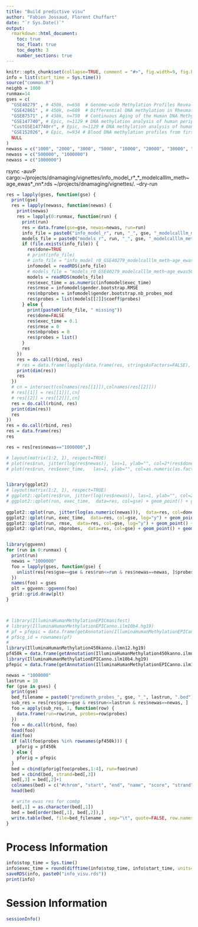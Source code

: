 ---
title: "Build predictive visu"
author: "Fabien Jossaud, Florent Chuffart"
date: "`r Sys.Date()`"
output: 
  rmarkdown::html_document:
    toc: true
    toc_float: true
    toc_depth: 3
    number_sections: true
---



```{r echo=FALSE}
knitr::opts_chunk$set(collapse=TRUE, comment = "#>", fig.width=9, fig.height=6, eval=TRUE, echo=FALSE, results="hide")
info = list(start_time = Sys.time())
source("common.R")
neighb = 1000
runmax=14
gses = c(
  "GSE40279" , # 450k, n=656  # Genome-wide Methylation Profiles Reveal Quantitative Views of Human Aging Rates
  "GSE42861" , # 450k, n=689  # Differential DNA methylation in Rheumatoid arthritis
  "GSE87571" , # 450k, n=750  # Continuous Aging of the Human DNA Methylome Throughout the Human Lifespan
  "GSE147740", # Epic, n=1129 # DNA methylation analysis of human peripheral blood mononuclear cell collected in the AIRWAVE study
  "CustGSE147740rr", # Epic, n=1129 # DNA methylation analysis of human peripheral blood mononuclear cell collected in the AIRWAVE study
  "GSE152026", # Epic, n=934 # Blood DNA methylation profiles from first episode psychosis patients and controls I
  NULL
)
newass = c("1000", "2000", "3000", "5000", "10000", "20000", "30000", "50000", "100000", "200000", "300000", "500000")
newass = c("500000", "1000000")
newass = c("1000000")
```

rsync -auvP cargo:~/projects/dnamaging/vignettes/info_model_r*_*_modelcalllm_meth~age_ewas*_nn*.rds ~/projects/dnamaging/vignettes/. --dry-run

```{r}
res = lapply(gses, function(gse) {
  print(gse)
  res = lapply(newass, function(newas) {
    print(newas)
    res = lapply(0:runmax, function(run) {
      print(run)
      res = data.frame(gse=gse, newas=newas, run=run)
      info_file = paste0("info_model_r", run, "_", gse, "_modelcalllm_meth~age_ewas", newas, "_nn", neighb, ".rds")
      models_file = paste0("models_r", run, "_", gse, "_modelcalllm_meth~age_ewas", newas, "_nn", neighb, ".rds")
      if (file.exists(info_file)) {
        res$done=TRUE
        # print(info_file)
        # info_file = "info_model_r0_GSE40279_modelcalllm_meth~age_ewas500000_nn1000.rds"
        infomodel = readRDS(info_file)
        # models_file = "models_r0_GSE40279_modelcalllm_meth~age_ewas500000_nn1000.rds"
        models = readRDS(models_file)
        res$exec_time = as.numeric(infomodel$exec_time)
        res$rmse = infomodel$gender.bootstrap.RMSE
        res$nbprobes = infomodel$gender.bootstrap.nb_probes_mod
        res$probes = list(models[[2]]$coeff$probes)
      } else {
        print(paste0(info_file, " missing"))
        res$done=FALSE
        res$exec_time = 0.1
        res$rmse = 0
        res$nbprobes = 0
        res$probes = list()
      }
      res
    })
    res = do.call(rbind, res)
    # res = data.frame(lapply(data.frame(res, stringsAsFactors=FALSE), unlist), stringsAsFactors=FALSE)
    print(dim(res))
    res
  })
  # cn = intersect(colnames(res[[1]]),colnames(res[[2]]))
  # res[[1]] = res[[1]][,cn]
  # res[[2]] = res[[2]][,cn]
  res = do.call(rbind, res)
  print(dim(res))
  res
})
res = do.call(rbind, res)
res = data.frame(res)
res

res = res[res$newas=="1000000",]

# layout(matrix(1:2, 1), respect=TRUE)
# plot(res$run, jitter(log(res$newas)), las=1, ylab="", col=2*(res$done+1))
# plot(res$run, res$exec_time,   las=1, ylab="", col=as.numeric(as.factor(res$gse)), log="y")


library(ggplot2)
# layout(matrix(1:2, 1), respect=TRUE)
# ggplot2::qplot(res$run, jitter(log(res$newas)), las=1, ylab="", col=2*(res$done+1))
# ggplot2::qplot(run, exec_time,  data=res, col=gse) + geom_point() + geom_line()
  
ggplot2::qplot(run, jitter(log(as.numeric(newas))),  data=res, col=done) + geom_point() + geom_line(aes(group=interaction(newas,gse)))
ggplot2::qplot(run, exec_time,  data=res, col=gse, log="y") + geom_point() + geom_line(aes(group=interaction(newas,gse)))
ggplot2::qplot(run, rmse,  data=res, col=gse, log="y") + geom_point() + geom_line(aes(group=interaction(newas,gse)))
ggplot2::qplot(run, nbprobes,  data=res, col=gse) + geom_point() + geom_line(aes(group=interaction(newas,gse)))



```


```{r, results="verbatim"}
library(ggvenn)
for (run in 0:runmax) {
  print(run)
  newas = "1000000"
  foo = lapply(gses, function(gse) {
    unlist(res[res$gse==gse & res$run<=run & res$newas==newas, ]$probes)
  })
  names(foo) = gses
  plt = ggvenn::ggvenn(foo)
  grid::grid.draw(plt)
}



# library(IlluminaHumanMethylationEPICmanifest)
# library(IlluminaHumanMethylationEPICanno.ilm10b4.hg19)
# pf = pfepic = data.frame(getAnnotation(IlluminaHumanMethylationEPICanno.ilm10b4.hg19))
# pf$cg_id = rownames(pf)
#
library(IlluminaHumanMethylation450kanno.ilmn12.hg19)
pf450k = data.frame(getAnnotation(IlluminaHumanMethylation450kanno.ilmn12.hg19))
library(IlluminaHumanMethylationEPICanno.ilm10b4.hg19)
pfepic = data.frame(getAnnotation(IlluminaHumanMethylationEPICanno.ilm10b4.hg19))

newas = "1000000"
lastrun = 10
for (gse in gses) {
  print(gse)
  bed_filename = paste0("predimeth_probes_", gse, "_", lastrun, ".bed")
  sub_res = res[res$gse==gse & res$run<=lastrun & res$newas==newas, ]
  foo = apply(sub_res, 1, function(row) {
    data.frame(run=row$run, probes=row$probes)
  })
  foo = do.call(rbind, foo)
  head(foo)
  dim(foo)
  if (all(foo$probes %in% rownames(pf450k))) {
    pforig = pf450k
  } else {
    pforig = pfepic  
  }   
  bed = cbind(pforig[foo$probes,1:4], run=foo$run)
  bed = cbind(bed, strand=bed[,3])
  bed[,3] = bed[,2]+1
  colnames(bed) = c("#chrom", "start", "end", "name", "score", "strand")
  head(bed)

  # write ewas res for combp
  bed[,1] = as.character(bed[,1])
  bed = bed[order(bed[,1], bed[,2]),]
  write.table(bed, file=bed_filename , sep="\t", quote=FALSE, row.names=FALSE, col.names=TRUE)
}
```



# Process Information 

```{r, results="verbatim"}
info$stop_time = Sys.time()
info$exec_time = round(difftime(info$stop_time, info$start_time, units="mins"),1)
saveRDS(info, paste0("info_visu.rds"))
print(info)
```
# Session Information

```{r, results="verbatim"}
sessionInfo()
```

